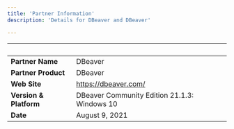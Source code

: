 ```yaml
---
title: 'Partner Information'
description: 'Details for DBeaver and DBeaver'

---
```

| &nbsp;     | &nbsp; |
| ----------- | ----------- |
| **Partner Name**      | DBeaver       |
| **Partner Product**   |  DBeaver       |
| **Web Site**      |    https://dbeaver.com/   |
| **Version & Platform**   |  DBeaver Community Edition 21.1.3: Windows 10      |
| **Date**      |   August 9, 2021    |
